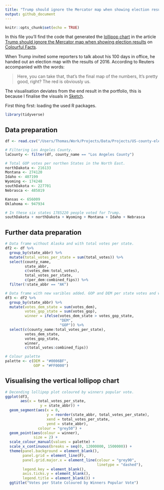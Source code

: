 ```yaml
---
title: "Trump should ignore the Mercator map when showing election results"
output: github_document
---
```


```r
knitr::opts_chunk$set(echo = TRUE)
```

In this file you'll find the code that generated the [lollipop chart](https://cdn-images-1.medium.com/max/2000/1*-IqBA8Rk3dfO4Cn7_Pv0sw.png) in the article [Trump should ignore the Mercator map when showing election results](https://medium.com/tdebeus/trump-should-ignore-the-mercator-map-when-showing-election-results-52ad2d33b740) on [Colourful Facts](https://medium.com/tdebeus). 

When Trump invited some reporters to talk about his 100 days in office, he handed out an election map with the results of 2016. According to Reuters accompanied with the words:

> Here, you can take that, that’s the final map of the numbers, It’s pretty good, right? The red is obviously us.

The visualisation deviates from the end result in the portfolio, this is because I finalise the visuals in [Sketch](https://www.sketchapp.com/).

First thing first: loading the used R packages.
```r
library(tidyverse)
```

## Data preparation
```r

df <- read.csv("/Users/Thomas/Work/Projects/Data/Projects/US-county-election-results/2016_US_County_Level_Presidential_Results.csv")

# Filtering Los Angeles County.
laCounty <- filter(df, county_name == "Los Angeles County")

# Total GOP votes per northen States in the North East.
northDakota <- 216133	
Montana <- 274120	
Idaho <- 407199	
Wyoming <- 174248	
southDakota <- 227701	
Nebrasca <- 485819	

Kansas <- 656009	
Oklahoma <- 947934	

# In these six states 1785220 people voted for Trump.   
southDakota + northDakota + Wyoming + Montana + Idaho + Nebrasca
```

## Further data preparation
```r
# Data frame without Alaska and with total votes per state.
df2 <- df %>%
  group_by(state_abbr) %>%
  mutate(total_votes_per_state = sum(total_votes)) %>%
  select(county_name, 
         state_abbr, 
         c(votes_dem:total_votes), 
         total_votes_per_state, 
         c(per_dem:combined_fips)) %>%  
  filter(!state_abbr == "AK")

# Data frame with new varibles added. GOP and DEM per state votes and winner in state.
df3 <- df2 %>%
  group_by(state_abbr) %>%
  mutate(votes_dem_state = sum(votes_dem),
         votes_gop_state = sum(votes_gop),
         winner = ifelse(votes_dem_state > votes_gop_state, 
                         "DEM", 
                         "GOP")) %>%
  select(c(county_name:total_votes_per_state),
         votes_dem_state,
         votes_gop_state,
         winner,
         c(total_votes:combined_fips))

# Colour palette
palette <- c(DEM = "#0006BF",
             GOP = "#FF0000")
```

## Visualising the vertical lollipop chart
```r
# Decending lollipop plot coloured by winners popular vote.
ggplot(df3, 
       aes(x = total_votes_per_state, 
                y = state_abbr)) +
  geom_segment(aes(x = 0,
                   y = reorder(state_abbr, total_votes_per_state),
                   xend = total_votes_per_state, 
                   yend = state_abbr),
               colour = "grey50") +
  geom_point(aes(colour = winner),
             size = 2) +
  scale_colour_manual(values = palette) +
  scale_x_continuous(breaks = seq(0, 12000000, 1500000)) +
  theme(panel.background = element_blank(),
        panel.grid = element_line(F),
        panel.grid.major.x = element_line(colour = "grey90",
                                          linetype = "dashed"),
        legend.key = element_blank(),
        axis.ticks.y = element_blank(),
        legend.title = element_blank()) +
  ggtitle("Votes per State Coloured by Winners Popular Vote")

```
